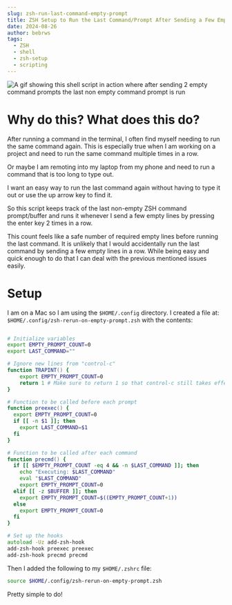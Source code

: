 ```yaml
---
slug: zsh-run-last-command-empty-prompt
title: ZSH Setup to Run the Last Command/Prompt After Sending a Few Empty Lines
date: 2024-08-26
author: bebrws
tags:
  - ZSH
  - shell
  - zsh-setup
  - scripting
---
```


![A gif showing this shell script in action where after sending 2 empty command prompts the last non empty command prompt is run](/static/repeat-command.mov.gif)

# Why do this? What does this do?

After running a command in the terminal, I often find myself needing to run the same command again. This is especially true when I am working on a project and need to run the same command multiple times in a row.

Or maybe I am remoting into my laptop from my phone and need to run a command that is too long to type out.

I want an easy way to run the last command again without having to type it out or use the up arrow key to find it.

So this script keeps track of the last non-empty ZSH command prompt/buffer and runs it whenever I send a few empty lines by pressing the enter key 2 times in a row.

This count feels like a safe number of required empty lines before running the last command. It is unlikely that I would accidentally run the last command by sending a few empty lines in a row. While being easy and quick enough to do that I can deal with the previous mentioned issues easily.

# Setup
I am on a Mac so I am using the `$HOME/.config` directory. I created a file at: `$HOME/.config/zsh-rerun-on-empty-prompt.zsh` with the contents:
    
```zsh

# Initialize variables
export EMPTY_PROMPT_COUNT=0
export LAST_COMMAND=""

# Ignore new lines from "control-c"
function TRAPINT() {
    export EMPTY_PROMPT_COUNT=0
    return 1 # Make sure to return 1 so that control-c still takes effect
}

# Function to be called before each prompt
function preexec() {
  export EMPTY_PROMPT_COUNT=0
  if [[ -n $1 ]]; then
    export LAST_COMMAND=$1
  fi
}

# Function to be called after each command
function precmd() {
  if [[ $EMPTY_PROMPT_COUNT -eq 4 && -n $LAST_COMMAND ]]; then
    echo "Executing: $LAST_COMMAND"
    eval "$LAST_COMMAND"
    export EMPTY_PROMPT_COUNT=0
  elif [[ -z $BUFFER ]]; then
    export EMPTY_PROMPT_COUNT=$((EMPTY_PROMPT_COUNT+1))
  else
    export EMPTY_PROMPT_COUNT=0
  fi
}

# Set up the hooks
autoload -Uz add-zsh-hook
add-zsh-hook preexec preexec
add-zsh-hook precmd precmd
```

Then I added the following to my `$HOME/.zshrc` file:

```zsh
source $HOME/.config/zsh-rerun-on-empty-prompt.zsh
```

Pretty simple to do! 